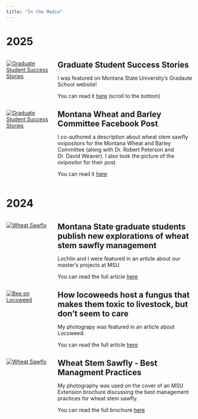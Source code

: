 ```yaml
---
title: "In the Media"
---
```

# 2025

<div class="box">
<div style="display: flex; margin-bottom: 0px;">
  <div style="flex: 1; margin-right: 15px;">
  <a href="https://www.montana.edu/gradschool/graduatestudentsuccessstories.html#latest-story" target="_blank" class="link-container">
    <img src="pics/Jackson_Strand_1-29-25.jpg" 
     alt="Graduate Student Success Stories" 
     class="zoom-image square-image"/>
  </a>  
</div> 
  <div style="flex: 3;"><strong><span style="font-size: 1.5em;">Graduate Student Success Stories</span></strong></span> 
  
  <p> I was featured on Montana State University's Gradaute School website! <p>  

  You can read it <a href="https://www.montana.edu/gradschool/graduatestudentsuccessstories.html#latest-story" target="_blank">here</a> (scroll to the bottom)

</div> 
</div>
</div>

<div class="box">
<div style="display: flex; margin-bottom: 0px;">
  <div style="flex: 1; margin-right: 15px;">
  <a href="https://www.facebook.com/MTwheatbarley/posts/636268242271770?ref=embed_post" target="_blank" class="link-container">
    <img src="pics/ovipositor_mwbc.jpg" 
     alt="Graduate Student Success Stories" 
     class="zoom-image square-image"/>
  </a>  
</div> 
  <div style="flex: 3;"><strong><span style="font-size: 1.5em;">Montana Wheat and Barley Committee Facebook Post</span></strong></span> 
  
  <p> I co-authored a description about wheat stem sawfly ovipositors for the Montana Wheat and Barley Committee (along with Dr. Robert Peterson and Dr. David Weaver). I also took the picture of the ovipositor for their post.   

  You can read it <a href="https://www.facebook.com/MTwheatbarley/posts/636268242271770?ref=embed_post" target="_blank">here</a>

</div> 
</div>
</div>

# 2024

<div class="box">
<div style="display: flex; margin-bottom: 0px;">
  <div style="flex: 1; margin-right: 15px;">
  <a href="https://www.montana.edu/news/24230" target="_blank" class="link-container">
    <img src="pics/wheat_article.jpg" 
     alt="Wheat Sawfly" 
     class="zoom-image square-image"/>
  </a>  
</div> 
  <div style="flex: 3;"><strong><span style="font-size: 1.5em;">Montana State graduate students publish new explorations of wheat stem sawfly management</span></strong></span> 
  
  <p> Lochlin and I were featured in an article about our master's projects at MSU.<p>  

  You can read the full article <a href="https://www.montana.edu/news/24230" target="_blank">here</a>

</div> 
</div>
</div>

<div class="box">
<div style="display: flex; margin-bottom: 0px;">
  <div style="flex: 1; margin-right: 15px;">
  <a href="https://www.montana.edu/extension/invasiveplants/extension/monthly-weed-posts/2024-december-locoweed.html" target="_blank" class="link-container">
    <img src="pics/Dec-bee-locoweed.jpg" 
     alt="Bee on Locoweed" 
     class="zoom-image square-image"/>
  </a>  
</div> 
  <div style="flex: 3;"><strong><span style="font-size: 1.5em;">How locoweeds host a fungus that makes them toxic to livestock, but don’t seem to care</span></strong></span> 
  
  <p> My photograpy was featured in an article about Locoweed.<p>  

  You can read the full article <a href="https://www.montana.edu/extension/invasiveplants/extension/monthly-weed-posts/2024-december-locoweed.html" target="_blank">here</a>

</div> 
</div>
</div>
 
 <div class="box">
<div style="display: flex; margin-bottom: 0px;">
  <div style="flex: 1; margin-right: 15px;">
  <a href="https://www.researchgate.net/publication/385621614_Wheat_Stem_Sawfly_Best_Management_Practices?channel=doi&linkId=672ccec02326b47637cf7fe9&showFulltext=true" target="_blank" class="link-container">
    <img src="pics/wss_cover_extension.png" 
     alt="Wheat Sawfly" 
     class="zoom-image square-image"/>
  </a>  
</div> 
  <div style="flex: 3;"><strong><span style="font-size: 1.5em;">Wheat Stem Sawfly - Best Managment Practices</span></strong></span> 
  
  <p> My photography was used on the cover of an MSU Extension brochure discussing the best management practices for wheat stem sawfly. <p>  

  You can read the full brochure <a href="https://www.researchgate.net/publication/385621614_Wheat_Stem_Sawfly_Best_Management_Practices?channel=doi&linkId=672ccec02326b47637cf7fe9&showFulltext=true" target="_blank">here</a>

</div> 
</div>
</div>





